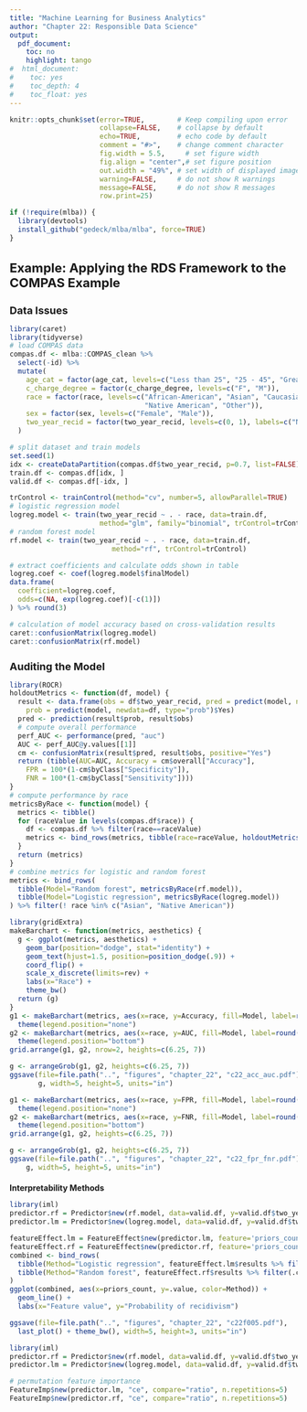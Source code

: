 ```yaml
---
title: "Machine Learning for Business Analytics"
author: "Chapter 22: Responsible Data Science"
output:
  pdf_document:
    toc: no
    highlight: tango
#  html_document:
#    toc: yes
#    toc_depth: 4
#    toc_float: yes
---
```

<style>
h1.title { font-size: 28px; }
h1 { font-size: 22px; }
h2 { font-size: 18px; }
h3 { font-size: 14px; }
h4 { font-size: 12px; }
</style>
```r
knitr::opts_chunk$set(error=TRUE,        # Keep compiling upon error
                      collapse=FALSE,    # collapse by default
                      echo=TRUE,         # echo code by default
                      comment = "#>",    # change comment character
                      fig.width = 5.5,     # set figure width
                      fig.align = "center",# set figure position
                      out.width = "49%", # set width of displayed images
                      warning=FALSE,     # do not show R warnings
                      message=FALSE,     # do not show R messages
                      row.print=25)
```


```r
if (!require(mlba)) {
  library(devtools)
  install_github("gedeck/mlba/mlba", force=TRUE)
}
```

# Example: Applying the RDS Framework to the COMPAS Example
## Data Issues
```r
library(caret)
library(tidyverse)
# load COMPAS data
compas.df <- mlba::COMPAS_clean %>%
  select(-id) %>%
  mutate(
    age_cat = factor(age_cat, levels=c("Less than 25", "25 - 45", "Greater than 45")),
    c_charge_degree = factor(c_charge_degree, levels=c("F", "M")),
    race = factor(race, levels=c("African-American", "Asian", "Caucasian", "Hispanic",
                                 "Native American", "Other")),
    sex = factor(sex, levels=c("Female", "Male")),
    two_year_recid = factor(two_year_recid, levels=c(0, 1), labels=c("No", "Yes"))
  )

# split dataset and train models
set.seed(1)
idx <- createDataPartition(compas.df$two_year_recid, p=0.7, list=FALSE)
train.df <- compas.df[idx, ]
valid.df <- compas.df[-idx, ]
```

```r
trControl <- trainControl(method="cv", number=5, allowParallel=TRUE)
# logistic regression model
logreg.model <- train(two_year_recid ~ . - race, data=train.df,
                      method="glm", family="binomial", trControl=trControl)
# random forest model
rf.model <- train(two_year_recid ~ . - race, data=train.df,
                         method="rf", trControl=trControl)

# extract coefficients and calculate odds shown in table
logreg.coef <- coef(logreg.model$finalModel)
data.frame(
  coefficient=logreg.coef,
  odds=c(NA, exp(logreg.coef)[-c(1)])
) %>% round(3)
```

```r
# calculation of model accuracy based on cross-validation results
caret::confusionMatrix(logreg.model)
caret::confusionMatrix(rf.model)
```

## Auditing the Model
```r
library(ROCR)
holdoutMetrics <- function(df, model) {
  result <- data.frame(obs = df$two_year_recid, pred = predict(model, newdata=df),
    prob = predict(model, newdata=df, type="prob")$Yes)
  pred <- prediction(result$prob, result$obs)
  # compute overall performance
  perf_AUC <- performance(pred, "auc")
  AUC <- perf_AUC@y.values[[1]]
  cm <- confusionMatrix(result$pred, result$obs, positive="Yes")
  return (tibble(AUC=AUC, Accuracy = cm$overall["Accuracy"],
    FPR = 100*(1-cm$byClass["Specificity"]),
    FNR = 100*(1-cm$byClass["Sensitivity"])))
}
# compute performance by race
metricsByRace <- function(model) {
  metrics <- tibble()
  for (raceValue in levels(compas.df$race)) {
    df <- compas.df %>% filter(race==raceValue)
    metrics <- bind_rows(metrics, tibble(race=raceValue, holdoutMetrics(df, model)))
  }
  return (metrics)
}
# combine metrics for logistic and random forest
metrics <- bind_rows(
  tibble(Model="Random forest", metricsByRace(rf.model)),
  tibble(Model="Logistic regression", metricsByRace(logreg.model))
) %>% filter(! race %in% c("Asian", "Native American"))
```

```r
library(gridExtra)
makeBarchart <- function(metrics, aesthetics) {
  g <- ggplot(metrics, aesthetics) +
    geom_bar(position="dodge", stat="identity") +
    geom_text(hjust=1.5, position=position_dodge(.9)) +
    coord_flip() +
    scale_x_discrete(limits=rev) +
    labs(x="Race") +
    theme_bw()
  return (g)
}
g1 <- makeBarchart(metrics, aes(x=race, y=Accuracy, fill=Model, label=round(Accuracy, 3))) +
  theme(legend.position="none")
g2 <- makeBarchart(metrics, aes(x=race, y=AUC, fill=Model, label=round(AUC, 3))) +
  theme(legend.position="bottom")
grid.arrange(g1, g2, nrow=2, heights=c(6.25, 7))

g <- arrangeGrob(g1, g2, heights=c(6.25, 7))
ggsave(file=file.path("..", "figures", "chapter_22", "c22_acc_auc.pdf"),
       g, width=5, height=5, units="in")

g1 <- makeBarchart(metrics, aes(x=race, y=FPR, fill=Model, label=round(FPR, 3))) +
  theme(legend.position="none")
g2 <- makeBarchart(metrics, aes(x=race, y=FNR, fill=Model, label=round(FNR, 3))) +
  theme(legend.position="bottom")
grid.arrange(g1, g2, heights=c(6.25, 7))

g <- arrangeGrob(g1, g2, heights=c(6.25, 7))
ggsave(file=file.path("..", "figures", "chapter_22", "c22_fpr_fnr.pdf"),
    g, width=5, height=5, units="in")
```

### Interpretability Methods
```r
library(iml)
predictor.rf = Predictor$new(rf.model, data=valid.df, y=valid.df$two_year_recid)
predictor.lm = Predictor$new(logreg.model, data=valid.df, y=valid.df$two_year_recid)
```

```r
featureEffect.lm = FeatureEffect$new(predictor.lm, feature='priors_count', method='pdp')
featureEffect.rf = FeatureEffect$new(predictor.rf, feature='priors_count', method='pdp')
combined <- bind_rows(
  tibble(Method="Logistic regression", featureEffect.lm$results %>% filter(.class=="Yes")),
  tibble(Method="Random forest", featureEffect.rf$results %>% filter(.class=="Yes"))
)
ggplot(combined, aes(x=priors_count, y=.value, color=Method)) +
  geom_line() +
  labs(x="Feature value", y="Probability of recidivism")
```

```r
ggsave(file=file.path("..", "figures", "chapter_22", "c22f005.pdf"),
  last_plot() + theme_bw(), width=5, height=3, units="in")
```

```r
library(iml)
predictor.rf = Predictor$new(rf.model, data=valid.df, y=valid.df$two_year_recid)
predictor.lm = Predictor$new(logreg.model, data=valid.df, y=valid.df$two_year_recid)

# permutation feature importance
FeatureImp$new(predictor.lm, "ce", compare="ratio", n.repetitions=5)
FeatureImp$new(predictor.rf, "ce", compare="ratio", n.repetitions=5)
```

